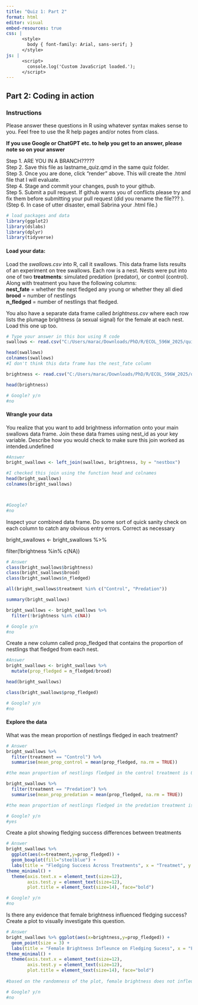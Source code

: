 ```yaml
---
title: "Quiz 1: Part 2"
format: html
editor: visual
embed-resources: true
css: |
      <style>
        body { font-family: Arial, sans-serif; }
      </style>
js: |
      <script>
        console.log('Custom JavaScript loaded.');
      </script>
---
```


## Part 2: Coding in action

### Instructions

Please answer these questions in R using whatever syntax makes sense to you. Feel free to use the R help pages and/or notes from class.

**If you use Google or ChatGPT etc. to help you get to an answer, please note so on your answer**

Step 1. ARE YOU IN A BRANCH?????\
Step 2. Save this file as lastname_quiz.qmd in the same quiz folder.\
Step 3. Once you are done, click "render" above. This will create the .html file that I will evaluate.\
Step 4. Stage and commit your changes, push to your github.\
Step 5. Submit a pull request. If github warns you of conflicts please try and fix them before submitting your pull request (did you rename the file??? ).\
(Step 6. In case of utter disaster, email Sabrina your .html file.)

```r
# load packages and data 
library(ggplot2)
library(dslabs)
library(dplyr)
library(tidyverse)
```

#### Load your data:

Load the *swallows.csv* into R, call it swallows. This data frame lists results of an experiment on tree swallows. Each row is a nest. Nests were put into one of two **treatments**: simulated predation (predator), or control (control). Along with treatment you have the following columns:\
**nest_fate** = whether the nest fledged any young or whether they all died\
**brood** = number of nestlings\
**n_fledged** = number of nestlings that fledged.

You also have a separate data frame called *brightness.csv* where each row lists the plumage brightness (a sexual signal) for the female at each nest. Load this one up too.

```r
# Type your answer in this box using R code 
swallows <- read.csv("C:/Users/marac/Downloads/PhD/R/ECOL_596W_2025/quiz/swallows.csv")

head(swallows)
colnames(swallows)
#I don't think this data frame has the nest_fate column

brightness <- read.csv("C:/Users/marac/Downloads/PhD/R/ECOL_596W_2025/quiz/brightness.csv")

head(brightness)

# Google? y/n
#no


```

#### Wrangle your data

You realize that you want to add brightness information onto your main swallows data frame. Join these data frames using nest_id as your key variable. Describe how you would check to make sure this join worked as intended.undefined

```r
#Answer
bright_swallows <- left_join(swallows, brightness, by = "nestbox")

#I checked this join using the function head and colnames
head(bright_swallows)
colnames(bright_swallows)



#Google? 
#no

```

Inspect your combined data frame. Do some sort of quick sanity check on each column to catch any obvious entry errors. Correct as necessary

bright_swallows \<- bright_swallows %\>%

filter(!brightness %in% c(NA))

```r
# Answer
class(bright_swallows$brightness)
class(bright_swallows$brood)
class(bright_swallows$n_fledged)

all(bright_swallows$treatment %in% c("Control", "Predation"))

summary(bright_swallows)

bright_swallows <- bright_swallows %>% 
  filter(!brightness %in% c(NA))

# Google y/n 
#no
```

Create a new column called prop_fledged that contains the proportion of nestlings that fledged from each nest.

```r
#Answer
bright_swallows <- bright_swallows %>%
  mutate(prop_fledged = n_fledged/brood)

head(bright_swallows)

class(bright_swallows$prop_fledged)

# Google? y/n
#no

```

#### Explore the data

What was the mean proportion of nestlings fledged in each treatment?

```r
# Answer 
bright_swallows %>%
  filter(treatment == "Control") %>%
  summarise(mean_prop_control = mean(prop_fledged, na.rm = TRUE))

#the mean proportion of nestlings fledged in the control treatment is 0.7055556

bright_swallows %>%
  filter(treatment == "Predation") %>%
  summarise(mean_prop_predation = mean(prop_fledged, na.rm = TRUE))

#the mean proportion of nestlings fledged in the predation treatment is 0.3316667

# Google? y/n
#yes

```

Create a plot showing fledging success differences between treatments

```r
# Answer
bright_swallows %>%
  ggplot(aes(x=treatment,y=prop_fledged)) +
  geom_boxplot(fill="steelblue") +
  labs(title = "Fledging Success Across Treatments", x = "Treatmet", y = "Proportion of nestlings that fledged")
theme_minimal() +
  theme(axis.text.x = element_text(size=12),
        axis.test.y = element_text(size=12),
        plot.title = element_text(size=14), face="bold")

# Google? y/n
#no
```

Is there any evidence that female brightness influenced fledging success? Create a plot to visually investigate this question.

```r
# Answer
bright_swallows %>% ggplot(aes(x=brightness,y=prop_fledged)) +
  geom_point(size = 3) +
  labs(title = "Female Brightness Infleunce on Fledging Sucess", x = "Female Brightness", y = "Proportion of nestlings that fledged")
theme_minimal() +
  theme(axis.text.x = element_text(size=12),
        axis.test.y = element_text(size=12),
        plot.title = element_text(size=14), face="bold")
  
#based on the randomness of the plot, female brightness does not infleunce fledging success

# Google? y/n
#no
```
